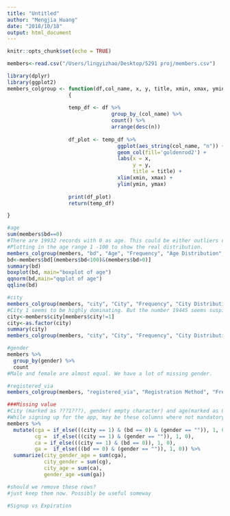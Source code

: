 ```yaml
---
title: "Untitled"
author: "Mengjia Huang"
date: "2018/10/18"
output: html_document
---
```


```r
knitr::opts_chunk$set(echo = TRUE)
```

```r

members<-read.csv("/Users/lingyizhao/Desktop/5291 proj/members.csv")
```


```r
library(dplyr)
library(ggplot2)
members_colgroup <- function(df,col_name, x, y, title, xmin, xmax, ymin, ymax)
                    {
                      
                    temp_df <- df %>% 
                                  group_by_(col_name) %>% 
                                  count() %>% 
                                  arrange(desc(n))
                    
                    df_plot <- temp_df %>% 
                                    ggplot(aes_string(col_name, "n")) + 
                                    geom_col(fill='goldenrod2') + 
                                    labs(x = x,
                                         y = y,
                                         title = title) +
                                    xlim(xmin, xmax) +
                                    ylim(ymin, ymax) 
                    
                    print(df_plot)
                    return(temp_df)

}
```

```r
#age
sum(members$bd==0)
#There are 19932 records with 0 as age. This could be either outliers or missing values.
#Plotting in the age range 1 -100 to show the real distribution.
members_colgroup(members, "bd", "Age", "Frequency", "Age Distribution", 1, 100, 0, 1000)
bd<-members$bd[(members$bd<100)&(members$bd>0)]
summary(bd)
boxplot(bd, main="boxplot of age")
qqnorm(bd,main="qqplot of age")
qqline(bd)
```


```r
#city
members_colgroup(members, "city", "City", "Frequency", "City Distribution", 0, 25, 0, 20000)
#City 1 seems to be highly dominating. But the number 19445 seems suspicious as it is close to the number of records with zero age. 
city<-members$city[members$city!=1]
city<-as.factor(city)
summary(city)
members_colgroup(members, "city", "City", "Frequency", "City Distribution", 1, 25, 0, 20000)
```



```r
#gender
members %>% 
  group_by(gender) %>% 
  count
#Male and female are almost equal. We have a lot of missing gender.
```

```r
#registered_via
members_colgroup(members, "registered_via", "Registration Method", "Frequency", "Registration method Distribution", 0, 16, 0, 15000)
```

```r
###Missing value
#City (marked as ???1???), gender( empty character) and age(marked as 0) seems to be missing values.
#While signing up for the app, may be these columns where not mandatory and the co existence of these values should point that they arised from the same place.
members %>% 
  mutate(cga = if_else(((city == 1) & (bd == 0) & (gender == "")), 1, 0),
         cg =  if_else(((city == 1) & (gender == "")), 1, 0),
         ca = if_else(((city == 1) & (bd == 0)), 1, 0),
         ga =  if_else(((bd == 0) & (gender == "")), 1, 0)) %>% 
  summarize(city_gender_age = sum(cga),
            city_gender = sum(cg),
            city_age = sum(ca),
            gender_age =sum(ga))

#should we remove these rows?
#just keep them now. Possibly be useful someway
```

```r
#Signup vs Expiration

```

